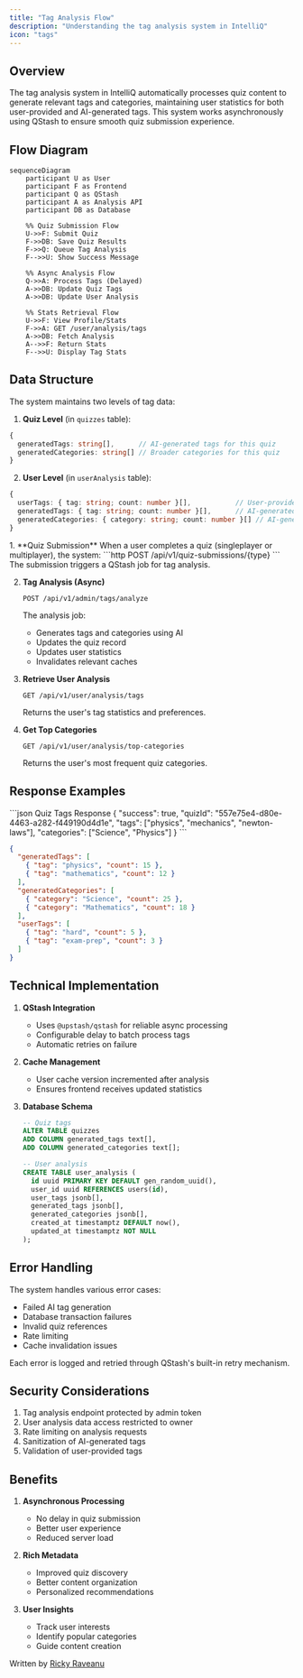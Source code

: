 ```yaml
---
title: "Tag Analysis Flow"
description: "Understanding the tag analysis system in IntelliQ"
icon: "tags"
---
```


## Overview

The tag analysis system in IntelliQ automatically processes quiz content to generate relevant tags and categories, maintaining user statistics for both user-provided and AI-generated tags. This system works asynchronously using QStash to ensure smooth quiz submission experience.

## Flow Diagram

```mermaid
sequenceDiagram
    participant U as User
    participant F as Frontend
    participant Q as QStash
    participant A as Analysis API
    participant DB as Database

    %% Quiz Submission Flow
    U->>F: Submit Quiz
    F->>DB: Save Quiz Results
    F->>Q: Queue Tag Analysis
    F-->>U: Show Success Message

    %% Async Analysis Flow
    Q->>A: Process Tags (Delayed)
    A->>DB: Update Quiz Tags
    A->>DB: Update User Analysis

    %% Stats Retrieval Flow
    U->>F: View Profile/Stats
    F->>A: GET /user/analysis/tags
    A->>DB: Fetch Analysis
    A-->>F: Return Stats
    F-->>U: Display Tag Stats
```

## Data Structure

The system maintains two levels of tag data:

1. **Quiz Level** (in `quizzes` table):
```typescript
{
  generatedTags: string[],      // AI-generated tags for this quiz
  generatedCategories: string[] // Broader categories for this quiz
}
```

2. **User Level** (in `userAnalysis` table):
```typescript
{
  userTags: { tag: string; count: number }[],           // User-provided tags
  generatedTags: { tag: string; count: number }[],      // AI-generated tags
  generatedCategories: { category: string; count: number }[] // AI-generated categories
}
```

<Steps>
  1. **Quiz Submission**
     When a user completes a quiz (singleplayer or multiplayer), the system:
     ```http
     POST /api/v1/quiz-submissions/{type}
     ```
     The submission triggers a QStash job for tag analysis.

  2. **Tag Analysis (Async)**
     ```http
     POST /api/v1/admin/tags/analyze
     ```
     The analysis job:
     - Generates tags and categories using AI
     - Updates the quiz record
     - Updates user statistics
     - Invalidates relevant caches

  3. **Retrieve User Analysis**
     ```http
     GET /api/v1/user/analysis/tags
     ```
     Returns the user's tag statistics and preferences.

  4. **Get Top Categories**
     ```http
     GET /api/v1/user/analysis/top-categories
     ```
     Returns the user's most frequent quiz categories.
</Steps>

## Response Examples

<CodeGroup>
```json Quiz Tags Response
{
  "success": true,
  "quizId": "557e75e4-d80e-4463-a282-f449190d4d1e",
  "tags": ["physics", "mechanics", "newton-laws"],
  "categories": ["Science", "Physics"]
}
```

```json User Analysis Response
{
  "generatedTags": [
    { "tag": "physics", "count": 15 },
    { "tag": "mathematics", "count": 12 }
  ],
  "generatedCategories": [
    { "category": "Science", "count": 25 },
    { "category": "Mathematics", "count": 18 }
  ],
  "userTags": [
    { "tag": "hard", "count": 5 },
    { "tag": "exam-prep", "count": 3 }
  ]
}
```
</CodeGroup>

## Technical Implementation

1. **QStash Integration**
   - Uses `@upstash/qstash` for reliable async processing
   - Configurable delay to batch process tags
   - Automatic retries on failure

2. **Cache Management**
   - User cache version incremented after analysis
   - Ensures frontend receives updated statistics

3. **Database Schema**
   ```sql
   -- Quiz tags
   ALTER TABLE quizzes
   ADD COLUMN generated_tags text[],
   ADD COLUMN generated_categories text[];

   -- User analysis
   CREATE TABLE user_analysis (
     id uuid PRIMARY KEY DEFAULT gen_random_uuid(),
     user_id uuid REFERENCES users(id),
     user_tags jsonb[],
     generated_tags jsonb[],
     generated_categories jsonb[],
     created_at timestamptz DEFAULT now(),
     updated_at timestamptz NOT NULL
   );
   ```

## Error Handling

The system handles various error cases:
- Failed AI tag generation
- Database transaction failures
- Invalid quiz references
- Rate limiting
- Cache invalidation issues

Each error is logged and retried through QStash's built-in retry mechanism.

## Security Considerations

1. Tag analysis endpoint protected by admin token
2. User analysis data access restricted to owner
3. Rate limiting on analysis requests
4. Sanitization of AI-generated tags
5. Validation of user-provided tags

## Benefits

1. **Asynchronous Processing**
   - No delay in quiz submission
   - Better user experience
   - Reduced server load

2. **Rich Metadata**
   - Improved quiz discovery
   - Better content organization
   - Personalized recommendations

3. **User Insights**
   - Track user interests
   - Identify popular categories
   - Guide content creation

Written by [Ricky Raveanu](mailto:contact@rickyraveanu.com)